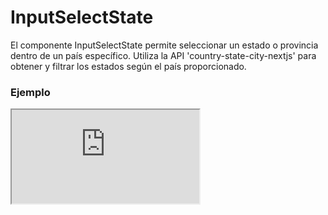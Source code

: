 
# InputSelectState

El componente InputSelectState permite seleccionar un estado o provincia dentro de un país específico. Utiliza la API 'country-state-city-nextjs' para obtener y filtrar los estados según el país proporcionado.

### Ejemplo

<Iframe
  minHeightIframe="30dvh"
  src="https://fenextjs-component-storybook.vercel.app/iframe.html?args=&id=input-inputselectstate--index&viewMode=story"
/>

### Importacion

Para importar el componente InputSelectState, se puede hacer desde fenextjs

```tsx copy
import { InputSelectState } from "fenextjs";
```

### Parametros

| Parametro   | Tipo                         | Requerido | Default   | Descripcion                                                                                      |
| ----------- | ---------------------------- | --------- | --------- | ------------------------------------------------------------------------------------------------ |
| country     | CountryProps                 | no        | undefined | Objeto que representa el país seleccionado, necesario para filtrar los estados correspondientes. |
| id          | string                       | no        | undefined | ID del input select.                                                                             |
| label       | string                       | no        | undefined | Etiqueta para el campo de selección de estado.                                                   |
| className   | string                       | no        | ''        | Clase CSS para personalizar el contenedor del input.                                             |
| placeholder | string                       | no        | undefined | Texto de marcador de posición que aparece cuando no hay selección.                               |
| disabled    | boolean                      | no        | false     | Indica si el selector de estado está deshabilitado.                                              |
| value       | StateProps                   | no        | undefined | Valor seleccionado actualmente en el selector de estado.                                         |
| onChange    | (value: StateProps) =\> void | no        | undefined | Función que se ejecuta cuando el valor seleccionado cambia.                                      |
| isClearable | boolean                      | no        | false     | Indica si se puede limpiar el campo de selección.                                                |

### Storybook

Para ver el storybook del componente lo puede hacer con este [link](https://fenextjs-component-storybook.vercel.app/?path=/story/input-inputselectstate--index)

### Usos

- InputSelectState básico

```tsx copy
<InputSelectState />
```

- InputSelectState con país preseleccionado

```tsx copy
<InputSelectState country={selectedCountry} />
```

- InputSelectState con cambio de estado

```tsx copy
<InputSelectState onChange={(state) => console.log(state)} />
```

- InputSelectState deshabilitado

```tsx copy
<InputSelectState disabled={true} />
```
